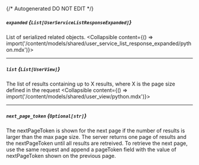 {/* Autogenerated DO NOT EDIT  */}

##### `expanded` *{`List[UserServiceListResponseExpanded]`}*
List of serialized related objects.
<Collapsible content={() => import('/content/models/shared/user_service_list_response_expanded/python.mdx')}>
</Collapsible>

---
##### `list` *{`List[UserView]`}*
The list of results containing up to X results, where X is the page size defined in the request
<Collapsible content={() => import('/content/models/shared/user_view/python.mdx')}>
</Collapsible>

---
##### `next_page_token` *{`Optional[str]`}*
The nextPageToken is shown for the next page if the number of results is larger than the max page size.
 The server returns one page of results and the nextPageToken until all results are retreived.
 To retrieve the next page, use the same request and append a pageToken field with the value of nextPageToken shown on the previous page.

